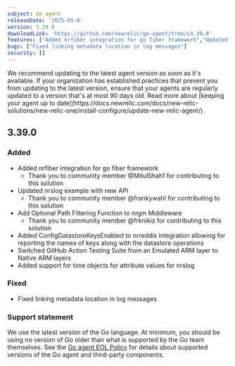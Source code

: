 ```yaml
---
subject: Go agent
releaseDate: '2025-05-8'
version: 3.39.0
downloadLink: 'https://github.com/newrelic/go-agent/tree/v3.39.0'
features: ["Added nrfiber integration for go fiber framework","Updated nrslog example with new API","Added Optional Path Filtering to nrgin middleware","Added ConfigDatastoreKeysEnabled to nrreddis integration allowing for reporting the names of keys along with the datastore operations","Switched GitHub Action Testing Suite from an Emulated ARM layer to Native ARM layers","Added support for time objects for attribute values for nrslog"]
bugs: ["Fixed linking metadata location in log messages"]
security: []
---
```


<Callout variant="important">
We recommend updating to the latest agent version as soon as it's available. If your organization has established practices that prevent you from updating to the latest version, ensure that your agents are regularly updated to a version that's at most 90 days old. Read more about [keeping your agent up to date](https://docs.newrelic.com/docs/new-relic-solutions/new-relic-one/install-configure/update-new-relic-agent/).
</Callout>


## 3.39.0
### Added
 * Added nrfiber integration for go fiber framework
   * Thank you to community member @MitulShah1 for contributing to this solution
 * Updated nrslog example with new API
   * Thank you to community member @frankywahl for contributing to this solution
 * Add Optional Path Filtering Function to nrgin Middleware
   * Thank you to community member @frknikiz for contributing to this solution
 * Added ConfigDatastoreKeysEnabled to nrreddis integration allowing for reporting the names of keys along with the datastore operations
 * Switched GitHub Action Testing Suite from an Emulated ARM layer to Native ARM layers
 * Added support for time objects for attribute values for nrslog

### Fixed
 * Fixed linking metadata location in log messages

### Support statement
We use the latest version of the Go language. At minimum, you should be using no version of Go older than what is supported by the Go team themselves.
See the [Go agent EOL Policy](https://docs.newrelic.com/docs/apm/agents/go-agent/get-started/go-agent-eol-policy/) for details about supported versions of the Go agent and third-party components.
